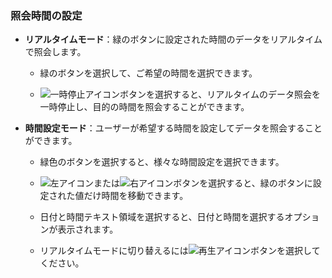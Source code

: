 ### 照会時間の設定

-   **リアルタイムモード**：緑のボタンに設定された時間のデータをリアルタイムで照会します。

    <ImgLang img='flexboard-time-set.png' desc='リアルタイムモード' className='noneborder' />

    -   緑のボタンを選択して、ご希望の時間を選択できます。 

    -   ![一時停止アイコン](/img/ico-pause.svg)ボタンを選択すると、リアルタイムのデータ照会を一時停止し、目的の時間を照会することができます。

-   **時間設定モード**：ユーザーが希望する時間を設定してデータを照会することができます。

    <ImgLang img='flexboard-time-set-pause.png' desc='時間設定モード' className='noneborder' />

    -   緑色のボタンを選択すると、様々な時間設定を選択できます。

    -   ![左アイコン](/img/left-arrow.svg)または![右アイコン](/img/right-arrow.svg)ボタンを選択すると、緑のボタンに設定された値だけ時間を移動できます。

    -   日付と時間テキスト領域を選択すると、日付と時間を選択するオプションが表示されます。

    -   リアルタイムモードに切り替えるには![再生アイコン](/img/ico-play-time.svg)ボタンを選択してください。
